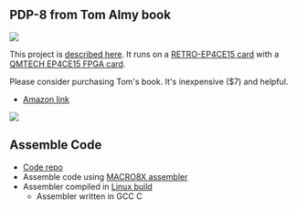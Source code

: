 == PDP-8 from Tom Almy book ==

<img src="http://land-boards.com/blwiki/images/3/35/PDP-8_P17546_cropped_720px.jpg"></img>

This project is [https://hackaday.io/project/179357-pdp-8-fpga described here]. It runs on a [http://land-boards.com/blwiki/index.php?title=RETRO-EP4CE15 RETRO-EP4CE15 card] with a [http://land-boards.com/blwiki/index.php?title=QMTECH_EP4CE15_FPGA_Card QMTECH EP4CE15 FPGA card].

Please consider purchasing Tom's book. It's inexpensive ($7) and helpful.

* [https://www.amazon.com/PDP-8-Class-Project-Resoling-Machine-ebook/dp/B07KY5RCJ7/ Amazon link]

<img src="https://raw.githubusercontent.com/douggilliland/Retro-Computers/master/PDP-8/PDP8_Book(Almy)/Almy_Book_Cover.png"></img>

== Assemble Code ==

* [https://github.com/douggilliland/Linux-68k/tree/master/pdp8 Code repo]
* Assemble code using [https://github.com/douggilliland/Retro-Computers/tree/master/PDP-8/PDP8_Book(Almy)/PDP8_Tools MACRO8X assembler]
* Assembler compiled in [https://github.com/douggilliland/Linux-68k/tree/master/pdp8 Linux build]
** Assembler written in GCC C
